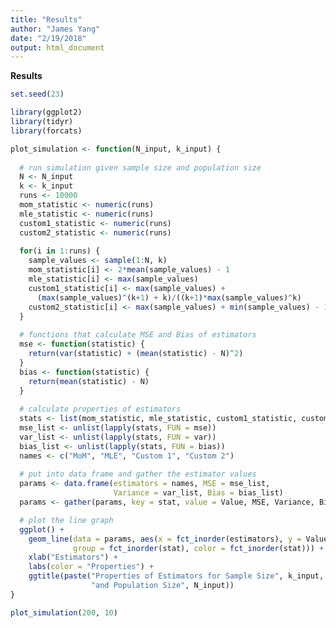```yaml
---
title: "Results"
author: "James Yang"
date: "2/19/2018"
output: html_document
---
```


**Results**

```r
set.seed(23)

library(ggplot2)
library(tidyr)
library(forcats)

plot_simulation <- function(N_input, k_input) {
  
  # run simulation given sample size and population size
  N <- N_input
  k <- k_input
  runs <- 10000
  mom_statistic <- numeric(runs)
  mle_statistic <- numeric(runs)
  custom1_statistic <- numeric(runs)
  custom2_statistic <- numeric(runs)
  
  for(i in 1:runs) {
    sample_values <- sample(1:N, k)
    mom_statistic[i] <- 2*mean(sample_values) - 1
    mle_statistic[i] <- max(sample_values)
    custom1_statistic[i] <- max(sample_values) + 
      (max(sample_values)^(k+1) + k)/((k+1)*max(sample_values)^k)
    custom2_statistic[i] <- max(sample_values) + min(sample_values) - 1
  }
  
  # functions that calculate MSE and Bias of estimators
  mse <- function(statistic) {
    return(var(statistic) + (mean(statistic) - N)^2)
  }
  bias <- function(statistic) {
    return(mean(statistic) - N)
  }
  
  # calculate properties of estimators
  stats <- list(mom_statistic, mle_statistic, custom1_statistic, custom2_statistic)
  mse_list <- unlist(lapply(stats, FUN = mse))
  var_list <- unlist(lapply(stats, FUN = var))
  bias_list <- unlist(lapply(stats, FUN = bias))
  names <- c("MoM", "MLE", "Custom 1", "Custom 2")
  
  # put into data frame and gather the estimator values
  params <- data.frame(estimators = names, MSE = mse_list, 
                       Variance = var_list, Bias = bias_list)
  params <- gather(params, key = stat, value = Value, MSE, Variance, Bias)

  # plot the line graph
  ggplot() +
    geom_line(data = params, aes(x = fct_inorder(estimators), y = Value, 
              group = fct_inorder(stat), color = fct_inorder(stat))) + 
    xlab("Estimators") +
    labs(color = "Properties") +
    ggtitle(paste("Properties of Estimators for Sample Size", k_input, 
                  "and Population Size", N_input))
}
```


```r
plot_simulation(200, 10)
```


